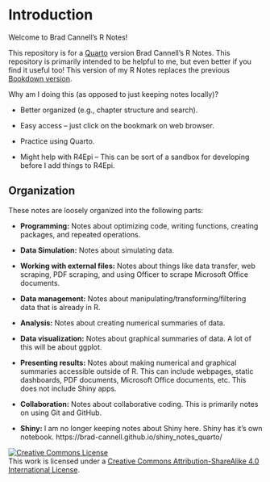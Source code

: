 # Introduction {.unnumbered}

Welcome to Brad Cannell's R Notes!

This repository is for a [Quarto](https://quarto.org/) version Brad Cannell's R Notes. This repository is primarily intended to be helpful to me, but even better if you find it useful too! This version of my R Notes replaces the previous [Bookdown version](https://brad-cannell.github.io/r_notes/). 

Why am I doing this (as opposed to just keeping notes locally)?       

- Better organized (e.g., chapter structure and search).      

- Easy access -- just click on the bookmark on web browser.      

- Practice using Quarto.      

- Might help with R4Epi -- This can be sort of a sandbox for developing before I add things to R4Epi.   

## Organization {-}

These notes are loosely organized into the following parts:   

- **Programming:** Notes about optimizing code, writing functions, creating packages, and repeated operations.   

- **Data Simulation:** Notes about simulating data.

- **Working with external files:** Notes about things like data transfer, web scraping, PDF scraping, and using Officer to scrape Microsoft Office documents.   

- **Data management:** Notes about manipulating/transforming/filtering data that is already in R.   

- **Analysis:** Notes about creating numerical summaries of data.

- **Data visualization:** Notes about graphical summaries of data. A lot of this will be about ggplot. 

- **Presenting results:**  Notes about making numerical and graphical summaries accessible outside of R. This can include webpages, static dashboards, PDF documents, Microsoft Office documents, etc. This does not include Shiny apps.  

- **Collaboration:**  Notes about collaborative coding. This is primarily notes on using Git and GitHub.  

- **Shiny:** I am no longer keeping notes about Shiny here. Shiny has it's own notebook. https://brad-cannell.github.io/shiny_notes_quarto/

<a rel="license" href="http://creativecommons.org/licenses/by-sa/4.0/"><img alt="Creative Commons License" style="border-width:0" src="https://i.creativecommons.org/l/by-sa/4.0/88x31.png" /></a><br />This work is licensed under a <a rel="license" href="http://creativecommons.org/licenses/by-sa/4.0/">Creative Commons Attribution-ShareAlike 4.0 International License</a>.
